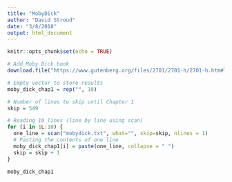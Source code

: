 ```yaml
---
title: "MobyDick"
author: "David Stroud"
date: "3/8/2018"
output: html_document
---
```


```r
knitr::opts_chunk$set(echo = TRUE)
```

```r
# Add Moby Dick book
download.file("https://www.gutenberg.org/files/2701/2701-h/2701-h.htm#link2HCH0001", "mobydick.txt")
```

```r
# Empty vector to store results
moby_dick_chap1 = rep("", 10)

# Number of lines to skip until Chapter 1
skip = 549

# Reading 10 lines (line by line using scan)
for (i in 1L:10) {
  one_line = scan("mobydick.txt", what="", skip=skip, nlines = 1)
  # Pasting the contents of one line
  moby_dick_chap1[i] = paste(one_line, collapse = " ")
  skip = skip + 1
}
```

```r
moby_dick_chap1
```

